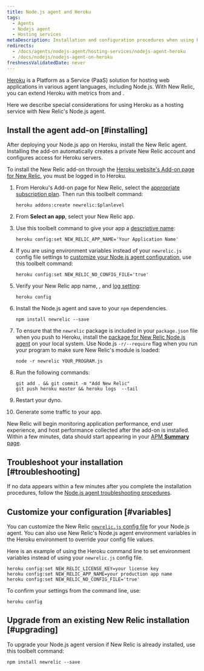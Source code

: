 ```yaml
---
title: Node.js agent and Heroku
tags:
  - Agents
  - Nodejs agent
  - Hosting services
metaDescription: Installation and configuration procedures when using Heroku as a hosting service with New Relic's Node.js agent.
redirects:
  - /docs/agents/nodejs-agent/hosting-services/nodejs-agent-heroku
  - /docs/nodejs/nodejs-agent-on-heroku
freshnessValidatedDate: never
---
```


[Heroku](https://devcenter.heroku.com/articles/newrelic) is a Platform as a Service (PaaS) solution for hosting web applications in various agent languages, including Node.js. With New Relic, you can extend Heroku with metrics from [<InlinePopover type="apm" />](/docs/apm/new-relic-apm) and [<InlinePopover type="browser" />](/docs/browser/new-relic-browser).

Here we describe special considerations for using Heroku as a hosting service with New Relic's Node.js agent.

## Install the agent add-on [#installing]

After deploying your Node.js app on Heroku, install the New Relic agent. Installing the add-on automatically creates a private New Relic account and configures access for Heroku servers.

To install the New Relic add-on through the [Heroku website's Add-on page for New Relic](https://addons.heroku.com/newrelic), you must be logged in to Heroku.

1. From Heroku's Add-on page for New Relic, select the [appropriate subscription plan](https://elements.heroku.com/addons/newrelic#pricing). Then run this toolbelt command:

   ```shell
   heroku addons:create newrelic:$planlevel
   ```
2. From **Select an app**, select your New Relic app.
3. Use this toolbelt command to give your app a [descriptive name](/docs/apm/new-relic-apm/installation-configuration/name-your-application):

   ```shell
   heroku config:set NEW_RELIC_APP_NAME='Your Application Name'
   ```
4. If you are using environment variables instead of your `newrelic.js` config file settings to [customize your Node.js agent configuration](#variables), use this toolbelt command:

   ```shell
   heroku config:set NEW_RELIC_NO_CONFIG_FILE='true'
   ```
5. Verify your New Relic app name, <InlinePopover type="licenseKey" />, and [log setting](/docs/agents/nodejs-agent/installation-configuration/nodejs-agent-configuration#logging_config):

   ```shell
   heroku config
   ```
6. Install the Node.js agent and save to your `npm` dependencies.

   ```shell
   npm install newrelic --save
   ```
7. To ensure that the `newrelic` package is included in your `package.json` file when you push to Heroku, install the [package for New Relic Node.js agent](/docs/agents/nodejs-agent/installation-configuration/installing-maintaining-nodejs) on your local system. Use Node.js `-r/--require` flag when you run your program to make sure New Relic's module is loaded:

   ```shell
   node -r newrelic YOUR_PROGRAM.js
   ```

8. Run the following commands:

   ```shell
   git add . && git commit -m "Add New Relic"
   git push heroku master && heroku logs  --tail
   ```
9. Restart your dyno.
10. Generate some traffic to your app.

New Relic will begin monitoring application performance, end user experience, and host performance collected after the add-on is installed. Within a few minutes, data should start appearing in your [APM **Summary** page](/docs/apm/applications-menu/monitoring/apm-overview-page).

## Troubleshoot your installation [#troubleshooting]

If no data appears within a few minutes after you complete the installation procedures, follow the [Node.js agent troubleshooting procedures](/docs/agents/nodejs-agent/troubleshooting/troubleshooting-your-nodejs-installation).

## Customize your configuration [#variables]

You can customize the New Relic [`newrelic.js` config file](/docs/agents/nodejs-agent/installation-configuration/nodejs-agent-configuration#methods-and-precedence) for your Node.js agent. You can also use New Relic's Node.js agent environment variables in the Heroku environment to override your config file values.

Here is an example of using the Heroku command line to set environment variables instead of using your `newrelic.js` config file.

```shell
heroku config:set NEW_RELIC_LICENSE_KEY=your license key
heroku config:set NEW_RELIC_APP_NAME=your production app name
heroku config:set NEW_RELIC_NO_CONFIG_FILE='true'
```

To confirm your settings from the command line, use:

```shell
heroku config
```

## Upgrade from an existing New Relic installation [#upgrading]

To upgrade your Node.js agent version if New Relic is already installed, use this toolbelt command:

```shell
npm install newrelic --save
```
